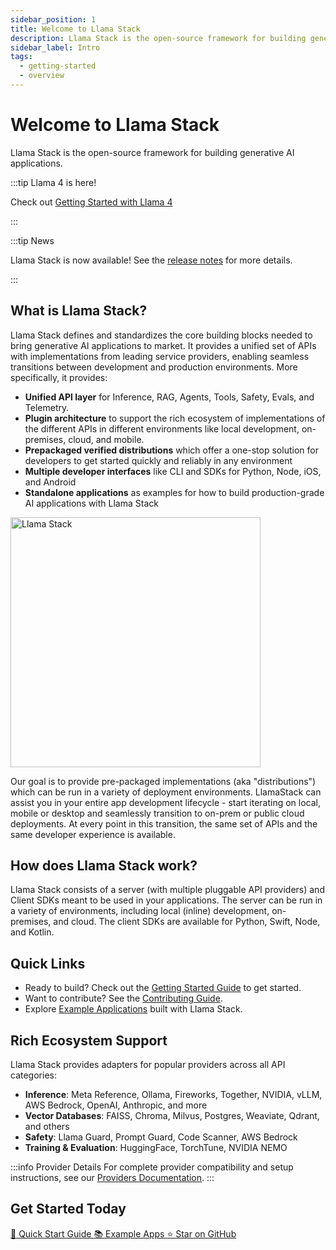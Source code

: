 ```yaml
---
sidebar_position: 1
title: Welcome to Llama Stack
description: Llama Stack is the open-source framework for building generative AI applications
sidebar_label: Intro
tags:
  - getting-started
  - overview
---
```


# Welcome to Llama Stack

Llama Stack is the open-source framework for building generative AI applications.

:::tip Llama 4 is here!

Check out [Getting Started with Llama 4](https://colab.research.google.com/github/llamastack/llama-stack/blob/main/docs/getting_started_llama4.ipynb)

:::

:::tip News

Llama Stack is now available! See the [release notes](https://github.com/llamastack/llama-stack/releases) for more details.

:::


## What is Llama Stack?

Llama Stack defines and standardizes the core building blocks needed to bring generative AI applications to market. It provides a unified set of APIs with implementations from leading service providers, enabling seamless transitions between development and production environments. More specifically, it provides:

- **Unified API layer** for Inference, RAG, Agents, Tools, Safety, Evals, and Telemetry.
- **Plugin architecture** to support the rich ecosystem of implementations of the different APIs in different environments like local development, on-premises, cloud, and mobile.
- **Prepackaged verified distributions** which offer a one-stop solution for developers to get started quickly and reliably in any environment
- **Multiple developer interfaces** like CLI and SDKs for Python, Node, iOS, and Android
- **Standalone applications** as examples for how to build production-grade AI applications with Llama Stack

<img src="/img/llama-stack.png" alt="Llama Stack" width="400px" />

Our goal is to provide pre-packaged implementations (aka "distributions") which can be run in a variety of deployment environments. LlamaStack can assist you in your entire app development lifecycle - start iterating on local, mobile or desktop and seamlessly transition to on-prem or public cloud deployments. At every point in this transition, the same set of APIs and the same developer experience is available.

## How does Llama Stack work?

Llama Stack consists of a server (with multiple pluggable API providers) and Client SDKs meant to be used in your applications. The server can be run in a variety of environments, including local (inline) development, on-premises, and cloud. The client SDKs are available for Python, Swift, Node, and Kotlin.

## Quick Links

- Ready to build? Check out the [Getting Started Guide](/docs/getting_started/quickstart) to get started.
- Want to contribute? See the [Contributing Guide](https://github.com/llamastack/llama-stack/blob/main/CONTRIBUTING.md).
- Explore [Example Applications](https://github.com/llamastack/llama-stack-apps) built with Llama Stack.

## Rich Ecosystem Support

Llama Stack provides adapters for popular providers across all API categories:

- **Inference**: Meta Reference, Ollama, Fireworks, Together, NVIDIA, vLLM, AWS Bedrock, OpenAI, Anthropic, and more
- **Vector Databases**: FAISS, Chroma, Milvus, Postgres, Weaviate, Qdrant, and others
- **Safety**: Llama Guard, Prompt Guard, Code Scanner, AWS Bedrock
- **Training & Evaluation**: HuggingFace, TorchTune, NVIDIA NEMO

:::info Provider Details
For complete provider compatibility and setup instructions, see our [Providers Documentation](https://llamastack.github.io/docs/providers/).
:::

## Get Started Today

<div style={{display: 'flex', gap: '1rem', flexWrap: 'wrap', margin: '2rem 0'}}>
  <a href="/docs/getting_started/quickstart"
     style={{
       background: 'var(--ifm-color-primary)',
       color: 'white',
       padding: '0.75rem 1.5rem',
       borderRadius: '0.5rem',
       textDecoration: 'none',
       fontWeight: 'bold'
     }}>
    🚀 Quick Start Guide
  </a>
  <a href="https://github.com/llamastack/llama-stack-apps"
     style={{
       border: '2px solid var(--ifm-color-primary)',
       color: 'var(--ifm-color-primary)',
       padding: '0.75rem 1.5rem',
       borderRadius: '0.5rem',
       textDecoration: 'none',
       fontWeight: 'bold'
     }}>
    📚 Example Apps
  </a>
  <a href="https://github.com/llamastack/llama-stack"
     style={{
       border: '2px solid #666',
       color: '#666',
       padding: '0.75rem 1.5rem',
       borderRadius: '0.5rem',
       textDecoration: 'none',
       fontWeight: 'bold'
     }}>
    ⭐ Star on GitHub
  </a>
</div>
